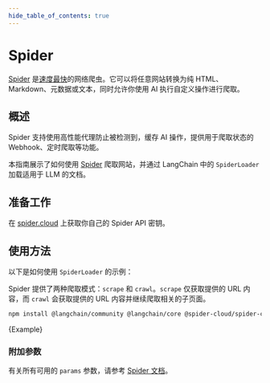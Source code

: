 ```yaml
---
hide_table_of_contents: true
---
```


# Spider

[Spider](https://spider.cloud/?ref=langchainjs) 是[速度最快](https://github.com/spider-rs/spider/blob/main/benches/BENCHMARKS.md#benchmark-results)的网络爬虫。它可以将任意网站转换为纯 HTML、Markdown、元数据或文本，同时允许你使用 AI 执行自定义操作进行爬取。

## 概述

Spider 支持使用高性能代理防止被检测到，缓存 AI 操作，提供用于爬取状态的 Webhook、定时爬取等功能。

本指南展示了如何使用 [Spider](https://spider.cloud/) 爬取网站，并通过 LangChain 中的 `SpiderLoader` 加载适用于 LLM 的文档。

## 准备工作

在 [spider.cloud](https://spider.cloud/) 上获取你自己的 Spider API 密钥。

## 使用方法

以下是如何使用 `SpiderLoader` 的示例：

Spider 提供了两种爬取模式：`scrape` 和 `crawl`。`scrape` 仅获取提供的 URL 内容，而 `crawl` 会获取提供的 URL 内容并继续爬取相关的子页面。


```bash npm2yarn
npm install @langchain/community @langchain/core @spider-cloud/spider-client
```

<CodeBlock language="typescript">{Example}</CodeBlock>

### 附加参数

有关所有可用的 `params` 参数，请参考 [Spider 文档](https://spider.cloud/docs/api)。